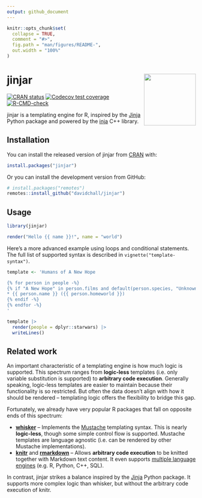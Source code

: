 ```yaml
---
output: github_document
---
```


<!-- README.md is generated from README.Rmd. Please edit that file -->

```r
knitr::opts_chunk$set(
  collapse = TRUE,
  comment = "#>",
  fig.path = "man/figures/README-",
  out.width = "100%"
)
```

# jinjar <a href="https://davidchall.github.io/jinjar/"><img src="man/figures/logo.png" align="right" height="138" /></a>

<!-- badges: start -->
[![CRAN status](https://www.r-pkg.org/badges/version/jinjar)](https://CRAN.R-project.org/package=jinjar)
[![Codecov test coverage](https://codecov.io/gh/davidchall/jinjar/branch/master/graph/badge.svg)](https://app.codecov.io/gh/davidchall/jinjar?branch=master)
[![R-CMD-check](https://github.com/davidchall/jinjar/workflows/R-CMD-check/badge.svg)](https://github.com/davidchall/jinjar/actions)
<!-- badges: end -->

jinjar is a templating engine for R, inspired by the [Jinja](https://jinja.palletsprojects.com/) Python package and powered by the [inja](https://github.com/pantor/inja) C++ library.

## Installation

You can install the released version of jinjar from [CRAN](https://CRAN.R-project.org) with:

``` r
install.packages("jinjar")
```

Or you can install the development version from GitHub:

``` r
# install.packages("remotes")
remotes::install_github("davidchall/jinjar")
```

## Usage

```r
library(jinjar)

render("Hello {{ name }}!", name = "world")
```

Here's a more advanced example using loops and conditional statements.
The full list of supported syntax is described in `vignette("template-syntax")`.

```r
template <- 'Humans of A New Hope

{% for person in people -%}
{% if "A New Hope" in person.films and default(person.species, "Unknown") == "Human" -%}
* {{ person.name }} ({{ person.homeworld }})
{% endif -%}
{% endfor -%}
'

template |>
  render(people = dplyr::starwars) |>
  writeLines()
```


## Related work

An important characteristic of a templating engine is how much logic is supported.
This spectrum ranges from **logic-less** templates (i.e. only variable substitution is supported) to **arbitrary code execution**.
Generally speaking, logic-less templates are easier to maintain because their functionality is so restricted.
But often the data doesn't align with how it should be rendered -- templating logic offers the flexibility to bridge this gap.

Fortunately, we already have very popular R packages that fall on opposite ends of this spectrum:

* [**whisker**](https://github.com/edwindj/whisker) -- Implements the [Mustache](https://mustache.github.io) templating syntax. This is nearly **logic-less**, though some simple control flow is supported. Mustache templates are language agnostic (i.e. can be rendered by other Mustache implementations).
* [**knitr**](https://yihui.org/knitr/) and [**rmarkdown**](https://github.com/rstudio/rmarkdown) -- Allows **arbitrary code execution** to be knitted together with Markdown text content. It even supports [multiple language engines](https://bookdown.org/yihui/rmarkdown/language-engines.html) (e.g. R, Python, C++, SQL).

In contrast, jinjar strikes a balance inspired by the [Jinja](https://jinja.palletsprojects.com/) Python package.
It supports more complex logic than whisker, but without the arbitrary code execution of knitr.
